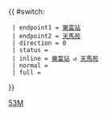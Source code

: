 {{ #switch: {{{format|}}}
  | endpoint1 = [[樂富站]]
  | endpoint2 = [[天馬苑]]
  | direction = 0
  | status = 
  | inline = [[樂富站]] ↺ [[天馬苑]]
  | normal =
  | full =
}}<noinclude>[[Category:九龍專線小巴路線模板|53M]]</noinclude>